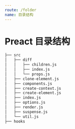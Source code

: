 ```yaml
---
route: /folder
name: 目录结构
---
```


# Preact 目录结构

```bash
├── src
│   ├── diff
│   │   ├── children.js
│   │   ├── index.js
│   │   └── props.js
│   ├── clone-element.js
│   ├── components.js
│   ├── create-context.js
│   ├── create-element.js
│   ├── index.js
│   ├── options.js
│   ├── render.js
│   ├── suspense.js
│   └── util.js
├── hooks  
```
